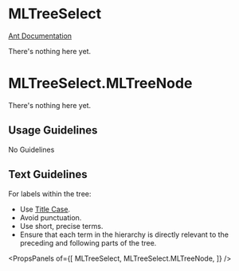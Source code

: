 
# MLTreeSelect

[Ant Documentation](https://3x.ant.design/components/tree-select)

There's nothing here yet.


# MLTreeSelect.MLTreeNode

There's nothing here yet.

## Usage Guidelines
No Guidelines

## Text Guidelines
For labels within the tree:
* Use [Title Case](https://elementary.io/docs/human-interface-guidelines#capitalization).
* Avoid punctuation.
* Use short, precise terms.
* Ensure that each term in the hierarchy is directly relevant to the preceding and following parts of the tree. 

<PropsPanels of={[
  MLTreeSelect,
  MLTreeSelect.MLTreeNode,
]} />
